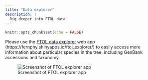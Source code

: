 ```yaml
---
title: "Data explorer"
description: |
  Dig deeper into FTOL data
---
```


```r
knitr::opts_chunk$set(echo = FALSE)
```

Please use the [FTOL data explorer](https://fernphy.shinyapps.io/ftol_explorer/) web app (https://fernphy.shinyapps.io/ftol_explorer/) to easily access more information about particular species in the tree, including GenBank accessions and taxonomy.

![Screenshot of FTOL explorer app](images/ftol_explorer.png)

